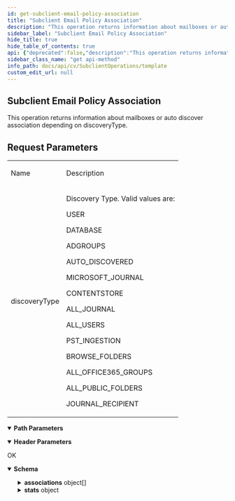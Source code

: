 ```yaml
---
id: get-subclient-email-policy-association
title: "Subclient Email Policy Association"
description: "This operation returns information about mailboxes or auto discover association depending on discoveryType."
sidebar_label: "Subclient Email Policy Association"
hide_title: true
hide_table_of_contents: true
api: {"deprecated":false,"description":"This operation returns information about mailboxes or auto discover association depending on discoveryType.\n<h2>Request Parameters</h2>\n<table>\n  <tr>\n    <td>\n      <p>Name</p>\n    </td>\n    <td>\n      <p>Description</p>\n    </td>\n  </tr>\n  <tr>\n    <td>\n      <p>discoveryType</p>\n    </td>\n    <td>\n      <p>Discovery Type. Valid values are:</p>\n      <p>USER</p>\n      <p>DATABASE</p>\n      <p>ADGROUPS</p>\n      <p>AUTO_DISCOVERED</p>\n      <p>MICROSOFT_JOURNAL</p>\n      <p>CONTENTSTORE</p>\n      <p>ALL_JOURNAL</p>\n      <p>ALL_USERS</p>\n      <p>PST_INGESTION</p>\n      <p>BROWSE_FOLDERS</p>\n      <p>ALL_OFFICE365_GROUPS</p>\n      <p>ALL_PUBLIC_FOLDERS</p>\n      <p>JOURNAL_RECIPIENT</p>\n    </td>\n  </tr>\n</table>","operationId":"Get Subclient Email Policy Association","parameters":[{"description":"","in":"header","name":"Authtoken","required":true,"schema":{"example":"{{TOKEN}}","type":"string"}},{"in":"path","name":"subclientId","required":true,"schema":{"type":"string"}}],"tags":["Subclient Operations"],"responses":{"200":{"description":"OK","content":{"application/json":{"schema":{"type":"object","properties":{"environmentType":{"type":"integer"},"associations":{"type":"array","items":{"type":"object","properties":{"emailStatus":{"type":"integer"},"discoverType":{"type":"integer"},"pagingInfo":{"type":"object","properties":{"totalRecords":{"type":"integer"}}},"policies":{"type":"object","properties":{"emailPolicies":{"type":"array","items":{"type":"object","properties":{"policyType":{"type":"integer"},"detail":{"type":"object","properties":{"emailPolicy":{"type":"object","properties":{"emailPolicyType":{"type":"integer"}}}}},"policyEntity":{"type":"object","properties":{"policyId":{"type":"integer"},"policyName":{"type":"string"}}}}}}}},"databaseInfo":{"type":"object","properties":{"databaseName":{"type":"string"},"exchangeServer":{"type":"string"}}},"adGroupsInfo":{"type":"object","properties":{"adGroupName":{"type":"string"}}},"userMailBoxInfo":{"type":"object","properties":{"aliasName":{"type":"string"},"numberOfEmails":{"type":"integer"},"mailBoxType":{"type":"integer"},"databaseName":{"type":"string"},"displayName":{"type":"string"},"mailboxSize":{"type":"integer"},"smtpAdrress":{"type":"string"},"isAutoDiscoveredUser":{"type":"boolean"},"msExchRecipientTypeDetails":{"type":"integer"},"exchangeVersion":{"type":"integer"},"exchangeServer":{"type":"string"},"created":{"type":"object","properties":{"time":{"type":"integer"}}},"lastArchiveJobRanTime":{"type":"object","properties":{"time":{"type":"integer"}}},"modified":{"type":"object","properties":{"time":{"type":"integer"}}},"user":{"type":"object","properties":{"_type_":{"type":"integer"},"userGUID":{"type":"string"}}}}},"additionalOptions":{"type":"object","properties":{"enableAutoDiscovery":{"type":"boolean"}}},"subclientEntity":{"type":"object","properties":{}},"plan":{"type":"object","properties":{"_type_":{"type":"integer"},"planName":{"type":"string"},"planId":{"type":"integer"}}}}}},"stats":{"type":"object","properties":{"indexCreationTime":{"type":"integer"},"ciCount":{"type":"integer"},"numberOfItems":{"type":"integer"},"lastCiJobRanTime":{"type":"integer"},"lastArchiveJobRanTime":{"type":"integer"},"appArchiveSize":{"type":"integer"},"emailCount":{"type":"integer"}}}},"x-examples":{"Example 1":{"environmentType":4,"associations":[{"emailStatus":0,"discoverType":1,"pagingInfo":{"totalRecords":6},"policies":{"emailPolicies":[{"policyType":1,"detail":{"emailPolicy":{"emailPolicyType":1}},"policyEntity":{"policyId":2189,"policyName":"newoffice365plan_3rd feb Office 365 Mailbox archiving policy"}},{"policyType":1,"detail":{"emailPolicy":{"emailPolicyType":3}},"policyEntity":{"policyId":2190,"policyName":"newoffice365plan_3rd feb Office 365 Mailbox retention policy"}},{"policyType":1,"detail":{"emailPolicy":{"emailPolicyType":2}},"policyEntity":{"policyId":2191,"policyName":"newoffice365plan_3rd feb Office 365 Mailbox cleanup policy"}}]},"databaseInfo":{"databaseName":"","exchangeServer":""},"adGroupsInfo":{},"userMailBoxInfo":{"aliasName":"1Manoj","numberOfEmails":7,"mailBoxType":1,"databaseName":"","displayName":"1Manoj","mailboxSize":147690,"smtpAdrress":"1Manoj@commvault365.onmicrosoft.com","isAutoDiscoveredUser":false,"msExchRecipientTypeDetails":36,"exchangeVersion":2,"exchangeServer":"","created":{"time":1612391378},"lastArchiveJobRanTime":{"time":1613077587},"modified":{"time":0},"user":{"_type_":13,"userGUID":"4226AE8AXD94AX4280X870DX6AAD715F7D5B"}},"additionalOptions":{"enableAutoDiscovery":false},"subclientEntity":{},"plan":{"_type_":158,"planName":"newoffice365plan_3rd feb","planId":392}},{"emailStatus":0,"discoverType":1,"pagingInfo":{"totalRecords":6},"policies":{"emailPolicies":[{"policyType":1,"detail":{"emailPolicy":{"emailPolicyType":1}},"policyEntity":{"policyId":2189,"policyName":"newoffice365plan_3rd feb Office 365 Mailbox archiving policy"}},{"policyType":1,"detail":{"emailPolicy":{"emailPolicyType":3}},"policyEntity":{"policyId":2190,"policyName":"newoffice365plan_3rd feb Office 365 Mailbox retention policy"}},{"policyType":1,"detail":{"emailPolicy":{"emailPolicyType":2}},"policyEntity":{"policyId":2191,"policyName":"newoffice365plan_3rd feb Office 365 Mailbox cleanup policy"}}]},"databaseInfo":{"databaseName":"","exchangeServer":""},"adGroupsInfo":{},"userMailBoxInfo":{"aliasName":"1ManojPerfexPureAzure","numberOfEmails":1,"mailBoxType":1,"databaseName":"","displayName":"1ManojPerfexPureAzure","mailboxSize":30541,"smtpAdrress":"1ManojPerfexPureAzure@commvault365.onmicrosoft.com","isAutoDiscoveredUser":false,"msExchRecipientTypeDetails":36,"exchangeVersion":2,"exchangeServer":"","created":{"time":1612391378},"lastArchiveJobRanTime":{"time":1613077591},"modified":{"time":0},"user":{"_type_":13,"userGUID":"E6787EE4X4C21X43D8X960FX8FD7E82C3BD7"}},"additionalOptions":{"enableAutoDiscovery":false},"subclientEntity":{},"plan":{"_type_":158,"planName":"newoffice365plan_3rd feb","planId":392}},{"emailStatus":0,"discoverType":1,"pagingInfo":{"totalRecords":6},"policies":{"emailPolicies":[{"policyType":1,"detail":{"emailPolicy":{"emailPolicyType":1}},"policyEntity":{"policyId":2189,"policyName":"newoffice365plan_3rd feb Office 365 Mailbox archiving policy"}},{"policyType":1,"detail":{"emailPolicy":{"emailPolicyType":3}},"policyEntity":{"policyId":2190,"policyName":"newoffice365plan_3rd feb Office 365 Mailbox retention policy"}},{"policyType":1,"detail":{"emailPolicy":{"emailPolicyType":2}},"policyEntity":{"policyId":2191,"policyName":"newoffice365plan_3rd feb Office 365 Mailbox cleanup policy"}}]},"databaseInfo":{"databaseName":"","exchangeServer":""},"adGroupsInfo":{},"userMailBoxInfo":{"aliasName":"1ManojPerfexUserSynchedToAzure","numberOfEmails":1,"mailBoxType":1,"databaseName":"","displayName":"1ManojPerfexUserSynchedToAzure","mailboxSize":30816,"smtpAdrress":"1ManojPerfexUserSynchedToAzure@commvault365.onmicrosoft.com","isAutoDiscoveredUser":false,"msExchRecipientTypeDetails":36,"exchangeVersion":2,"exchangeServer":"","created":{"time":1612455286},"lastArchiveJobRanTime":{"time":1613077585},"modified":{"time":0},"user":{"_type_":13,"userGUID":"0B86D204X544EX4D77X8F63X1B76CDB75C46"}},"additionalOptions":{"enableAutoDiscovery":false},"subclientEntity":{},"plan":{"_type_":158,"planName":"newoffice365plan_3rd feb","planId":392}},{"emailStatus":0,"discoverType":1,"pagingInfo":{"totalRecords":6},"policies":{"emailPolicies":[{"policyType":1,"detail":{"emailPolicy":{"emailPolicyType":1}},"policyEntity":{"policyId":2189,"policyName":"newoffice365plan_3rd feb Office 365 Mailbox archiving policy"}},{"policyType":1,"detail":{"emailPolicy":{"emailPolicyType":3}},"policyEntity":{"policyId":2190,"policyName":"newoffice365plan_3rd feb Office 365 Mailbox retention policy"}},{"policyType":1,"detail":{"emailPolicy":{"emailPolicyType":2}},"policyEntity":{"policyId":2191,"policyName":"newoffice365plan_3rd feb Office 365 Mailbox cleanup policy"}}]},"databaseInfo":{"databaseName":"","exchangeServer":""},"adGroupsInfo":{"adGroupName":""},"userMailBoxInfo":{"aliasName":"ManojGlobAdminNoLicBasicBlocked","numberOfEmails":149793,"mailBoxType":1,"databaseName":"","displayName":"ManojGlobAdminNoLicBasicBlocked","mailboxSize":27106454122,"smtpAdrress":"ManojGlobAdminNoLicBasicBlocked@commvault365.onmicrosoft.com","isAutoDiscoveredUser":true,"msExchRecipientTypeDetails":3,"exchangeVersion":2,"exchangeServer":"","created":{"time":1612455558},"lastArchiveJobRanTime":{"time":1613077510},"modified":{"time":0},"user":{"_type_":13,"userGUID":"91562463XF740X4DA1XBC1AX4F3C055115AF"}},"additionalOptions":{"enableAutoDiscovery":true},"subclientEntity":{},"plan":{"_type_":158,"planName":"newoffice365plan_3rd feb","planId":392}},{"emailStatus":0,"discoverType":1,"pagingInfo":{"totalRecords":6},"policies":{"emailPolicies":[{"policyType":1,"detail":{"emailPolicy":{"emailPolicyType":1}},"policyEntity":{"policyId":2189,"policyName":"newoffice365plan_3rd feb Office 365 Mailbox archiving policy"}},{"policyType":1,"detail":{"emailPolicy":{"emailPolicyType":3}},"policyEntity":{"policyId":2190,"policyName":"newoffice365plan_3rd feb Office 365 Mailbox retention policy"}},{"policyType":1,"detail":{"emailPolicy":{"emailPolicyType":2}},"policyEntity":{"policyId":2191,"policyName":"newoffice365plan_3rd feb Office 365 Mailbox cleanup policy"}}]},"databaseInfo":{"databaseName":"","exchangeServer":""},"adGroupsInfo":{"adGroupName":""},"userMailBoxInfo":{"aliasName":"sp15onlymb2","numberOfEmails":6212,"mailBoxType":1,"databaseName":"","displayName":"sp15onlymb2","mailboxSize":5640381674,"smtpAdrress":"sp15onlymb2@commvault365.onmicrosoft.com","isAutoDiscoveredUser":true,"msExchRecipientTypeDetails":1,"exchangeVersion":2,"exchangeServer":"","created":{"time":1612455558},"lastArchiveJobRanTime":{"time":1613077583},"modified":{"time":0},"user":{"_type_":13,"userGUID":"D92F5C3BXFA97X48D9X9CE8X66717DF507C3"}},"additionalOptions":{"enableAutoDiscovery":true},"subclientEntity":{},"plan":{"_type_":158,"planName":"newoffice365plan_3rd feb","planId":392}},{"emailStatus":0,"discoverType":1,"pagingInfo":{"totalRecords":6},"policies":{"emailPolicies":[{"policyType":1,"detail":{"emailPolicy":{"emailPolicyType":1}},"policyEntity":{"policyId":2189,"policyName":"newoffice365plan_3rd feb Office 365 Mailbox archiving policy"}},{"policyType":1,"detail":{"emailPolicy":{"emailPolicyType":3}},"policyEntity":{"policyId":2190,"policyName":"newoffice365plan_3rd feb Office 365 Mailbox retention policy"}},{"policyType":1,"detail":{"emailPolicy":{"emailPolicyType":2}},"policyEntity":{"policyId":2191,"policyName":"newoffice365plan_3rd feb Office 365 Mailbox cleanup policy"}}]},"databaseInfo":{"databaseName":"","exchangeServer":""},"adGroupsInfo":{},"userMailBoxInfo":{"aliasName":"herbrewmb1","numberOfEmails":79877,"mailBoxType":1,"databaseName":"","displayName":"\"מפוצצים 10 גשרים ברחבי ארץ ישראל; ני ליל הגשרים\" - אנשי הפלמ\"ח","mailboxSize":6979157677,"smtpAdrress":"herbrewmb1@commvault365.com","isAutoDiscoveredUser":false,"msExchRecipientTypeDetails":3,"exchangeVersion":2,"exchangeServer":"","created":{"time":1612379832},"lastArchiveJobRanTime":{"time":1613077588},"modified":{"time":0},"user":{"_type_":13,"userGUID":"4BC960F9X58C7X4567X9637X8EEF1476288A"}},"additionalOptions":{"enableAutoDiscovery":false},"subclientEntity":{},"plan":{"_type_":158,"planName":"newoffice365plan_3rd feb","planId":392}}],"stats":{"indexCreationTime":1612991284,"ciCount":0,"numberOfItems":6,"lastCiJobRanTime":0,"lastArchiveJobRanTime":1613077687,"appArchiveSize":40601381172,"emailCount":244393}}}},"examples":{"Example 1":{"value":{"environmentType":4,"associations":[{"emailStatus":0,"discoverType":1,"pagingInfo":{"totalRecords":6},"policies":{"emailPolicies":[{"policyType":1,"detail":{"emailPolicy":{"emailPolicyType":1}},"policyEntity":{"policyId":2189,"policyName":"newoffice365plan_3rd feb Office 365 Mailbox archiving policy"}},{"policyType":1,"detail":{"emailPolicy":{"emailPolicyType":3}},"policyEntity":{"policyId":2190,"policyName":"newoffice365plan_3rd feb Office 365 Mailbox retention policy"}},{"policyType":1,"detail":{"emailPolicy":{"emailPolicyType":2}},"policyEntity":{"policyId":2191,"policyName":"newoffice365plan_3rd feb Office 365 Mailbox cleanup policy"}}]},"databaseInfo":{"databaseName":"","exchangeServer":""},"adGroupsInfo":{},"userMailBoxInfo":{"aliasName":"1Manoj","numberOfEmails":7,"mailBoxType":1,"databaseName":"","displayName":"1Manoj","mailboxSize":147690,"smtpAdrress":"1Manoj@commvault365.onmicrosoft.com","isAutoDiscoveredUser":false,"msExchRecipientTypeDetails":36,"exchangeVersion":2,"exchangeServer":"","created":{"time":1612391378},"lastArchiveJobRanTime":{"time":1613077587},"modified":{"time":0},"user":{"_type_":13,"userGUID":"4226AE8AXD94AX4280X870DX6AAD715F7D5B"}},"additionalOptions":{"enableAutoDiscovery":false},"subclientEntity":{},"plan":{"_type_":158,"planName":"newoffice365plan_3rd feb","planId":392}},{"emailStatus":0,"discoverType":1,"pagingInfo":{"totalRecords":6},"policies":{"emailPolicies":[{"policyType":1,"detail":{"emailPolicy":{"emailPolicyType":1}},"policyEntity":{"policyId":2189,"policyName":"newoffice365plan_3rd feb Office 365 Mailbox archiving policy"}},{"policyType":1,"detail":{"emailPolicy":{"emailPolicyType":3}},"policyEntity":{"policyId":2190,"policyName":"newoffice365plan_3rd feb Office 365 Mailbox retention policy"}},{"policyType":1,"detail":{"emailPolicy":{"emailPolicyType":2}},"policyEntity":{"policyId":2191,"policyName":"newoffice365plan_3rd feb Office 365 Mailbox cleanup policy"}}]},"databaseInfo":{"databaseName":"","exchangeServer":""},"adGroupsInfo":{},"userMailBoxInfo":{"aliasName":"1ManojPerfexPureAzure","numberOfEmails":1,"mailBoxType":1,"databaseName":"","displayName":"1ManojPerfexPureAzure","mailboxSize":30541,"smtpAdrress":"1ManojPerfexPureAzure@commvault365.onmicrosoft.com","isAutoDiscoveredUser":false,"msExchRecipientTypeDetails":36,"exchangeVersion":2,"exchangeServer":"","created":{"time":1612391378},"lastArchiveJobRanTime":{"time":1613077591},"modified":{"time":0},"user":{"_type_":13,"userGUID":"E6787EE4X4C21X43D8X960FX8FD7E82C3BD7"}},"additionalOptions":{"enableAutoDiscovery":false},"subclientEntity":{},"plan":{"_type_":158,"planName":"newoffice365plan_3rd feb","planId":392}},{"emailStatus":0,"discoverType":1,"pagingInfo":{"totalRecords":6},"policies":{"emailPolicies":[{"policyType":1,"detail":{"emailPolicy":{"emailPolicyType":1}},"policyEntity":{"policyId":2189,"policyName":"newoffice365plan_3rd feb Office 365 Mailbox archiving policy"}},{"policyType":1,"detail":{"emailPolicy":{"emailPolicyType":3}},"policyEntity":{"policyId":2190,"policyName":"newoffice365plan_3rd feb Office 365 Mailbox retention policy"}},{"policyType":1,"detail":{"emailPolicy":{"emailPolicyType":2}},"policyEntity":{"policyId":2191,"policyName":"newoffice365plan_3rd feb Office 365 Mailbox cleanup policy"}}]},"databaseInfo":{"databaseName":"","exchangeServer":""},"adGroupsInfo":{},"userMailBoxInfo":{"aliasName":"1ManojPerfexUserSynchedToAzure","numberOfEmails":1,"mailBoxType":1,"databaseName":"","displayName":"1ManojPerfexUserSynchedToAzure","mailboxSize":30816,"smtpAdrress":"1ManojPerfexUserSynchedToAzure@commvault365.onmicrosoft.com","isAutoDiscoveredUser":false,"msExchRecipientTypeDetails":36,"exchangeVersion":2,"exchangeServer":"","created":{"time":1612455286},"lastArchiveJobRanTime":{"time":1613077585},"modified":{"time":0},"user":{"_type_":13,"userGUID":"0B86D204X544EX4D77X8F63X1B76CDB75C46"}},"additionalOptions":{"enableAutoDiscovery":false},"subclientEntity":{},"plan":{"_type_":158,"planName":"newoffice365plan_3rd feb","planId":392}},{"emailStatus":0,"discoverType":1,"pagingInfo":{"totalRecords":6},"policies":{"emailPolicies":[{"policyType":1,"detail":{"emailPolicy":{"emailPolicyType":1}},"policyEntity":{"policyId":2189,"policyName":"newoffice365plan_3rd feb Office 365 Mailbox archiving policy"}},{"policyType":1,"detail":{"emailPolicy":{"emailPolicyType":3}},"policyEntity":{"policyId":2190,"policyName":"newoffice365plan_3rd feb Office 365 Mailbox retention policy"}},{"policyType":1,"detail":{"emailPolicy":{"emailPolicyType":2}},"policyEntity":{"policyId":2191,"policyName":"newoffice365plan_3rd feb Office 365 Mailbox cleanup policy"}}]},"databaseInfo":{"databaseName":"","exchangeServer":""},"adGroupsInfo":{"adGroupName":""},"userMailBoxInfo":{"aliasName":"ManojGlobAdminNoLicBasicBlocked","numberOfEmails":149793,"mailBoxType":1,"databaseName":"","displayName":"ManojGlobAdminNoLicBasicBlocked","mailboxSize":27106454122,"smtpAdrress":"ManojGlobAdminNoLicBasicBlocked@commvault365.onmicrosoft.com","isAutoDiscoveredUser":true,"msExchRecipientTypeDetails":3,"exchangeVersion":2,"exchangeServer":"","created":{"time":1612455558},"lastArchiveJobRanTime":{"time":1613077510},"modified":{"time":0},"user":{"_type_":13,"userGUID":"91562463XF740X4DA1XBC1AX4F3C055115AF"}},"additionalOptions":{"enableAutoDiscovery":true},"subclientEntity":{},"plan":{"_type_":158,"planName":"newoffice365plan_3rd feb","planId":392}},{"emailStatus":0,"discoverType":1,"pagingInfo":{"totalRecords":6},"policies":{"emailPolicies":[{"policyType":1,"detail":{"emailPolicy":{"emailPolicyType":1}},"policyEntity":{"policyId":2189,"policyName":"newoffice365plan_3rd feb Office 365 Mailbox archiving policy"}},{"policyType":1,"detail":{"emailPolicy":{"emailPolicyType":3}},"policyEntity":{"policyId":2190,"policyName":"newoffice365plan_3rd feb Office 365 Mailbox retention policy"}},{"policyType":1,"detail":{"emailPolicy":{"emailPolicyType":2}},"policyEntity":{"policyId":2191,"policyName":"newoffice365plan_3rd feb Office 365 Mailbox cleanup policy"}}]},"databaseInfo":{"databaseName":"","exchangeServer":""},"adGroupsInfo":{"adGroupName":""},"userMailBoxInfo":{"aliasName":"sp15onlymb2","numberOfEmails":6212,"mailBoxType":1,"databaseName":"","displayName":"sp15onlymb2","mailboxSize":5640381674,"smtpAdrress":"sp15onlymb2@commvault365.onmicrosoft.com","isAutoDiscoveredUser":true,"msExchRecipientTypeDetails":1,"exchangeVersion":2,"exchangeServer":"","created":{"time":1612455558},"lastArchiveJobRanTime":{"time":1613077583},"modified":{"time":0},"user":{"_type_":13,"userGUID":"D92F5C3BXFA97X48D9X9CE8X66717DF507C3"}},"additionalOptions":{"enableAutoDiscovery":true},"subclientEntity":{},"plan":{"_type_":158,"planName":"newoffice365plan_3rd feb","planId":392}},{"emailStatus":0,"discoverType":1,"pagingInfo":{"totalRecords":6},"policies":{"emailPolicies":[{"policyType":1,"detail":{"emailPolicy":{"emailPolicyType":1}},"policyEntity":{"policyId":2189,"policyName":"newoffice365plan_3rd feb Office 365 Mailbox archiving policy"}},{"policyType":1,"detail":{"emailPolicy":{"emailPolicyType":3}},"policyEntity":{"policyId":2190,"policyName":"newoffice365plan_3rd feb Office 365 Mailbox retention policy"}},{"policyType":1,"detail":{"emailPolicy":{"emailPolicyType":2}},"policyEntity":{"policyId":2191,"policyName":"newoffice365plan_3rd feb Office 365 Mailbox cleanup policy"}}]},"databaseInfo":{"databaseName":"","exchangeServer":""},"adGroupsInfo":{},"userMailBoxInfo":{"aliasName":"herbrewmb1","numberOfEmails":79877,"mailBoxType":1,"databaseName":"","displayName":"\"מפוצצים 10 גשרים ברחבי ארץ ישראל; ני ליל הגשרים\" - אנשי הפלמ\"ח","mailboxSize":6979157677,"smtpAdrress":"herbrewmb1@commvault365.com","isAutoDiscoveredUser":false,"msExchRecipientTypeDetails":3,"exchangeVersion":2,"exchangeServer":"","created":{"time":1612379832},"lastArchiveJobRanTime":{"time":1613077588},"modified":{"time":0},"user":{"_type_":13,"userGUID":"4BC960F9X58C7X4567X9637X8EEF1476288A"}},"additionalOptions":{"enableAutoDiscovery":false},"subclientEntity":{},"plan":{"_type_":158,"planName":"newoffice365plan_3rd feb","planId":392}}],"stats":{"indexCreationTime":1612991284,"ciCount":0,"numberOfItems":6,"lastCiJobRanTime":0,"lastArchiveJobRanTime":1613077687,"appArchiveSize":40601381172,"emailCount":244393}}}}}}}},"method":"get","path":"/Subclient/{subclientId}/EmailPolicyAssociation","servers":[{"url":"http://{hostname}/webconsole/api","variables":{"hostname":{"default":"localhost","description":"Webconsole"}}}],"info":{"title":"Template","contact":{},"version":"1.0","description":"Template"},"postman":{"name":"Subclient Email Policy Association","description":{"content":"This operation returns information about mailboxes or auto discover association depending on discoveryType.\n<h2>Request Parameters</h2>\n<table>\n  <tr>\n    <td>\n      <p>Name</p>\n    </td>\n    <td>\n      <p>Description</p>\n    </td>\n  </tr>\n  <tr>\n    <td>\n      <p>discoveryType</p>\n    </td>\n    <td>\n      <p>Discovery Type. Valid values are:</p>\n      <p>USER</p>\n      <p>DATABASE</p>\n      <p>ADGROUPS</p>\n      <p>AUTO_DISCOVERED</p>\n      <p>MICROSOFT_JOURNAL</p>\n      <p>CONTENTSTORE</p>\n      <p>ALL_JOURNAL</p>\n      <p>ALL_USERS</p>\n      <p>PST_INGESTION</p>\n      <p>BROWSE_FOLDERS</p>\n      <p>ALL_OFFICE365_GROUPS</p>\n      <p>ALL_PUBLIC_FOLDERS</p>\n      <p>JOURNAL_RECIPIENT</p>\n    </td>\n  </tr>\n</table>","type":"text/plain"},"url":{"path":["Subclient",":subclientId","EmailPolicyAssociation"],"host":["{{baseUrl}}"],"query":[],"variable":[{"disabled":false,"description":{"content":"(Required) ","type":"text/plain"},"type":"any","value":"","key":"subclientId"}]},"header":[{"disabled":false,"description":{"content":"(Required) ","type":"text/plain"},"key":"Authtoken","value":""},{"key":"Accept","value":"application/json"}],"method":"GET"}}
sidebar_class_name: "get api-method"
info_path: docs/api/cv/SubclientOperations/template
custom_edit_url: null
---
```



## Subclient Email Policy Association



This operation returns information about mailboxes or auto discover association depending on discoveryType.
<h2>Request Parameters</h2>
<table>
  <tr>
    <td>
      <p>Name</p>
    </td>
    <td>
      <p>Description</p>
    </td>
  </tr>
  <tr>
    <td>
      <p>discoveryType</p>
    </td>
    <td>
      <p>Discovery Type. Valid values are:</p>
      <p>USER</p>
      <p>DATABASE</p>
      <p>ADGROUPS</p>
      <p>AUTO_DISCOVERED</p>
      <p>MICROSOFT_JOURNAL</p>
      <p>CONTENTSTORE</p>
      <p>ALL_JOURNAL</p>
      <p>ALL_USERS</p>
      <p>PST_INGESTION</p>
      <p>BROWSE_FOLDERS</p>
      <p>ALL_OFFICE365_GROUPS</p>
      <p>ALL_PUBLIC_FOLDERS</p>
      <p>JOURNAL_RECIPIENT</p>
    </td>
  </tr>
</table>

<details style={{"marginBottom":"1rem"}} data-collapsed={false} open={true}><summary style={{}}><strong>Path Parameters</strong></summary><div><ul><ParamsItem className={"paramsItem"} param={{"in":"path","name":"subclientId","required":true,"schema":{"type":"string"}}}></ParamsItem></ul></div></details><details style={{"marginBottom":"1rem"}} data-collapsed={false} open={true}><summary style={{}}><strong>Header Parameters</strong></summary><div><ul><ParamsItem className={"paramsItem"} param={{"description":"","in":"header","name":"Authtoken","required":true,"schema":{"example":"{{TOKEN}}","type":"string"}}}></ParamsItem></ul></div></details><div><ApiTabs><TabItem label={"200"} value={"200"}><div>

OK

</div><div><MimeTabs schemaType={"response"}><TabItem label={"application/json"} value={"application/json"}><SchemaTabs><TabItem label={"Schema"} value={"Schema"}><details style={{}} data-collapsed={false} open={true}><summary style={{"textAlign":"left"}}><strong>Schema</strong></summary><div style={{"textAlign":"left","marginLeft":"1rem"}}></div><ul style={{"marginLeft":"1rem"}}><SchemaItem collapsible={false} name={"environmentType"} required={false} deprecated={undefined} schemaDescription={undefined} schemaName={"integer"} qualifierMessage={undefined} defaultValue={undefined}></SchemaItem><SchemaItem collapsible={true} className={"schemaItem"}><details style={{}}><summary style={{}}><strong>associations</strong><span style={{"opacity":"0.6"}}> object[]</span></summary><div style={{"marginLeft":"1rem"}}><SchemaItem collapsible={false} name={"emailStatus"} required={false} deprecated={undefined} schemaDescription={undefined} schemaName={"integer"} qualifierMessage={undefined} defaultValue={undefined}></SchemaItem><SchemaItem collapsible={false} name={"discoverType"} required={false} deprecated={undefined} schemaDescription={undefined} schemaName={"integer"} qualifierMessage={undefined} defaultValue={undefined}></SchemaItem><SchemaItem collapsible={true} className={"schemaItem"}><details style={{}}><summary style={{}}><strong>pagingInfo</strong><span style={{"opacity":"0.6"}}> object</span></summary><div style={{"marginLeft":"1rem"}}><SchemaItem collapsible={false} name={"totalRecords"} required={false} deprecated={undefined} schemaDescription={undefined} schemaName={"integer"} qualifierMessage={undefined} defaultValue={undefined}></SchemaItem></div></details></SchemaItem><SchemaItem collapsible={true} className={"schemaItem"}><details style={{}}><summary style={{}}><strong>policies</strong><span style={{"opacity":"0.6"}}> object</span></summary><div style={{"marginLeft":"1rem"}}><SchemaItem collapsible={true} className={"schemaItem"}><details style={{}}><summary style={{}}><strong>emailPolicies</strong><span style={{"opacity":"0.6"}}> object[]</span></summary><div style={{"marginLeft":"1rem"}}><SchemaItem collapsible={false} name={"policyType"} required={false} deprecated={undefined} schemaDescription={undefined} schemaName={"integer"} qualifierMessage={undefined} defaultValue={undefined}></SchemaItem><SchemaItem collapsible={true} className={"schemaItem"}><details style={{}}><summary style={{}}><strong>detail</strong><span style={{"opacity":"0.6"}}> object</span></summary><div style={{"marginLeft":"1rem"}}><SchemaItem collapsible={true} className={"schemaItem"}><details style={{}}><summary style={{}}><strong>emailPolicy</strong><span style={{"opacity":"0.6"}}> object</span></summary><div style={{"marginLeft":"1rem"}}><SchemaItem collapsible={false} name={"emailPolicyType"} required={false} deprecated={undefined} schemaDescription={undefined} schemaName={"integer"} qualifierMessage={undefined} defaultValue={undefined}></SchemaItem></div></details></SchemaItem></div></details></SchemaItem><SchemaItem collapsible={true} className={"schemaItem"}><details style={{}}><summary style={{}}><strong>policyEntity</strong><span style={{"opacity":"0.6"}}> object</span></summary><div style={{"marginLeft":"1rem"}}><SchemaItem collapsible={false} name={"policyId"} required={false} deprecated={undefined} schemaDescription={undefined} schemaName={"integer"} qualifierMessage={undefined} defaultValue={undefined}></SchemaItem><SchemaItem collapsible={false} name={"policyName"} required={false} deprecated={undefined} schemaDescription={undefined} schemaName={"string"} qualifierMessage={undefined} defaultValue={undefined}></SchemaItem></div></details></SchemaItem></div></details></SchemaItem></div></details></SchemaItem><SchemaItem collapsible={true} className={"schemaItem"}><details style={{}}><summary style={{}}><strong>databaseInfo</strong><span style={{"opacity":"0.6"}}> object</span></summary><div style={{"marginLeft":"1rem"}}><SchemaItem collapsible={false} name={"databaseName"} required={false} deprecated={undefined} schemaDescription={undefined} schemaName={"string"} qualifierMessage={undefined} defaultValue={undefined}></SchemaItem><SchemaItem collapsible={false} name={"exchangeServer"} required={false} deprecated={undefined} schemaDescription={undefined} schemaName={"string"} qualifierMessage={undefined} defaultValue={undefined}></SchemaItem></div></details></SchemaItem><SchemaItem collapsible={true} className={"schemaItem"}><details style={{}}><summary style={{}}><strong>adGroupsInfo</strong><span style={{"opacity":"0.6"}}> object</span></summary><div style={{"marginLeft":"1rem"}}><SchemaItem collapsible={false} name={"adGroupName"} required={false} deprecated={undefined} schemaDescription={undefined} schemaName={"string"} qualifierMessage={undefined} defaultValue={undefined}></SchemaItem></div></details></SchemaItem><SchemaItem collapsible={true} className={"schemaItem"}><details style={{}}><summary style={{}}><strong>userMailBoxInfo</strong><span style={{"opacity":"0.6"}}> object</span></summary><div style={{"marginLeft":"1rem"}}><SchemaItem collapsible={false} name={"aliasName"} required={false} deprecated={undefined} schemaDescription={undefined} schemaName={"string"} qualifierMessage={undefined} defaultValue={undefined}></SchemaItem><SchemaItem collapsible={false} name={"numberOfEmails"} required={false} deprecated={undefined} schemaDescription={undefined} schemaName={"integer"} qualifierMessage={undefined} defaultValue={undefined}></SchemaItem><SchemaItem collapsible={false} name={"mailBoxType"} required={false} deprecated={undefined} schemaDescription={undefined} schemaName={"integer"} qualifierMessage={undefined} defaultValue={undefined}></SchemaItem><SchemaItem collapsible={false} name={"databaseName"} required={false} deprecated={undefined} schemaDescription={undefined} schemaName={"string"} qualifierMessage={undefined} defaultValue={undefined}></SchemaItem><SchemaItem collapsible={false} name={"displayName"} required={false} deprecated={undefined} schemaDescription={undefined} schemaName={"string"} qualifierMessage={undefined} defaultValue={undefined}></SchemaItem><SchemaItem collapsible={false} name={"mailboxSize"} required={false} deprecated={undefined} schemaDescription={undefined} schemaName={"integer"} qualifierMessage={undefined} defaultValue={undefined}></SchemaItem><SchemaItem collapsible={false} name={"smtpAdrress"} required={false} deprecated={undefined} schemaDescription={undefined} schemaName={"string"} qualifierMessage={undefined} defaultValue={undefined}></SchemaItem><SchemaItem collapsible={false} name={"isAutoDiscoveredUser"} required={false} deprecated={undefined} schemaDescription={undefined} schemaName={"boolean"} qualifierMessage={undefined} defaultValue={undefined}></SchemaItem><SchemaItem collapsible={false} name={"msExchRecipientTypeDetails"} required={false} deprecated={undefined} schemaDescription={undefined} schemaName={"integer"} qualifierMessage={undefined} defaultValue={undefined}></SchemaItem><SchemaItem collapsible={false} name={"exchangeVersion"} required={false} deprecated={undefined} schemaDescription={undefined} schemaName={"integer"} qualifierMessage={undefined} defaultValue={undefined}></SchemaItem><SchemaItem collapsible={false} name={"exchangeServer"} required={false} deprecated={undefined} schemaDescription={undefined} schemaName={"string"} qualifierMessage={undefined} defaultValue={undefined}></SchemaItem><SchemaItem collapsible={true} className={"schemaItem"}><details style={{}}><summary style={{}}><strong>created</strong><span style={{"opacity":"0.6"}}> object</span></summary><div style={{"marginLeft":"1rem"}}><SchemaItem collapsible={false} name={"time"} required={false} deprecated={undefined} schemaDescription={undefined} schemaName={"integer"} qualifierMessage={undefined} defaultValue={undefined}></SchemaItem></div></details></SchemaItem><SchemaItem collapsible={true} className={"schemaItem"}><details style={{}}><summary style={{}}><strong>lastArchiveJobRanTime</strong><span style={{"opacity":"0.6"}}> object</span></summary><div style={{"marginLeft":"1rem"}}><SchemaItem collapsible={false} name={"time"} required={false} deprecated={undefined} schemaDescription={undefined} schemaName={"integer"} qualifierMessage={undefined} defaultValue={undefined}></SchemaItem></div></details></SchemaItem><SchemaItem collapsible={true} className={"schemaItem"}><details style={{}}><summary style={{}}><strong>modified</strong><span style={{"opacity":"0.6"}}> object</span></summary><div style={{"marginLeft":"1rem"}}><SchemaItem collapsible={false} name={"time"} required={false} deprecated={undefined} schemaDescription={undefined} schemaName={"integer"} qualifierMessage={undefined} defaultValue={undefined}></SchemaItem></div></details></SchemaItem><SchemaItem collapsible={true} className={"schemaItem"}><details style={{}}><summary style={{}}><strong>user</strong><span style={{"opacity":"0.6"}}> object</span></summary><div style={{"marginLeft":"1rem"}}><SchemaItem collapsible={false} name={"_type_"} required={false} deprecated={undefined} schemaDescription={undefined} schemaName={"integer"} qualifierMessage={undefined} defaultValue={undefined}></SchemaItem><SchemaItem collapsible={false} name={"userGUID"} required={false} deprecated={undefined} schemaDescription={undefined} schemaName={"string"} qualifierMessage={undefined} defaultValue={undefined}></SchemaItem></div></details></SchemaItem></div></details></SchemaItem><SchemaItem collapsible={true} className={"schemaItem"}><details style={{}}><summary style={{}}><strong>additionalOptions</strong><span style={{"opacity":"0.6"}}> object</span></summary><div style={{"marginLeft":"1rem"}}><SchemaItem collapsible={false} name={"enableAutoDiscovery"} required={false} deprecated={undefined} schemaDescription={undefined} schemaName={"boolean"} qualifierMessage={undefined} defaultValue={undefined}></SchemaItem></div></details></SchemaItem><SchemaItem collapsible={true} className={"schemaItem"}><details style={{}}><summary style={{}}><strong>subclientEntity</strong><span style={{"opacity":"0.6"}}> object</span></summary><div style={{"marginLeft":"1rem"}}></div></details></SchemaItem><SchemaItem collapsible={true} className={"schemaItem"}><details style={{}}><summary style={{}}><strong>plan</strong><span style={{"opacity":"0.6"}}> object</span></summary><div style={{"marginLeft":"1rem"}}><SchemaItem collapsible={false} name={"_type_"} required={false} deprecated={undefined} schemaDescription={undefined} schemaName={"integer"} qualifierMessage={undefined} defaultValue={undefined}></SchemaItem><SchemaItem collapsible={false} name={"planName"} required={false} deprecated={undefined} schemaDescription={undefined} schemaName={"string"} qualifierMessage={undefined} defaultValue={undefined}></SchemaItem><SchemaItem collapsible={false} name={"planId"} required={false} deprecated={undefined} schemaDescription={undefined} schemaName={"integer"} qualifierMessage={undefined} defaultValue={undefined}></SchemaItem></div></details></SchemaItem></div></details></SchemaItem><SchemaItem collapsible={true} className={"schemaItem"}><details style={{}}><summary style={{}}><strong>stats</strong><span style={{"opacity":"0.6"}}> object</span></summary><div style={{"marginLeft":"1rem"}}><SchemaItem collapsible={false} name={"indexCreationTime"} required={false} deprecated={undefined} schemaDescription={undefined} schemaName={"integer"} qualifierMessage={undefined} defaultValue={undefined}></SchemaItem><SchemaItem collapsible={false} name={"ciCount"} required={false} deprecated={undefined} schemaDescription={undefined} schemaName={"integer"} qualifierMessage={undefined} defaultValue={undefined}></SchemaItem><SchemaItem collapsible={false} name={"numberOfItems"} required={false} deprecated={undefined} schemaDescription={undefined} schemaName={"integer"} qualifierMessage={undefined} defaultValue={undefined}></SchemaItem><SchemaItem collapsible={false} name={"lastCiJobRanTime"} required={false} deprecated={undefined} schemaDescription={undefined} schemaName={"integer"} qualifierMessage={undefined} defaultValue={undefined}></SchemaItem><SchemaItem collapsible={false} name={"lastArchiveJobRanTime"} required={false} deprecated={undefined} schemaDescription={undefined} schemaName={"integer"} qualifierMessage={undefined} defaultValue={undefined}></SchemaItem><SchemaItem collapsible={false} name={"appArchiveSize"} required={false} deprecated={undefined} schemaDescription={undefined} schemaName={"integer"} qualifierMessage={undefined} defaultValue={undefined}></SchemaItem><SchemaItem collapsible={false} name={"emailCount"} required={false} deprecated={undefined} schemaDescription={undefined} schemaName={"integer"} qualifierMessage={undefined} defaultValue={undefined}></SchemaItem></div></details></SchemaItem></ul></details></TabItem><TabItem label={"Example (from schema)"} value={"Example (from schema)"}><ResponseSamples responseExample={"{\n  \"environmentType\": 0,\n  \"associations\": [\n    {\n      \"emailStatus\": 0,\n      \"discoverType\": 0,\n      \"pagingInfo\": {\n        \"totalRecords\": 0\n      },\n      \"policies\": {\n        \"emailPolicies\": [\n          {\n            \"policyType\": 0,\n            \"detail\": {\n              \"emailPolicy\": {\n                \"emailPolicyType\": 0\n              }\n            },\n            \"policyEntity\": {\n              \"policyId\": 0,\n              \"policyName\": \"string\"\n            }\n          }\n        ]\n      },\n      \"databaseInfo\": {\n        \"databaseName\": \"string\",\n        \"exchangeServer\": \"string\"\n      },\n      \"adGroupsInfo\": {\n        \"adGroupName\": \"string\"\n      },\n      \"userMailBoxInfo\": {\n        \"aliasName\": \"string\",\n        \"numberOfEmails\": 0,\n        \"mailBoxType\": 0,\n        \"databaseName\": \"string\",\n        \"displayName\": \"string\",\n        \"mailboxSize\": 0,\n        \"smtpAdrress\": \"string\",\n        \"isAutoDiscoveredUser\": true,\n        \"msExchRecipientTypeDetails\": 0,\n        \"exchangeVersion\": 0,\n        \"exchangeServer\": \"string\",\n        \"created\": {\n          \"time\": 0\n        },\n        \"lastArchiveJobRanTime\": {\n          \"time\": 0\n        },\n        \"modified\": {\n          \"time\": 0\n        },\n        \"user\": {\n          \"_type_\": 0,\n          \"userGUID\": \"string\"\n        }\n      },\n      \"additionalOptions\": {\n        \"enableAutoDiscovery\": true\n      },\n      \"subclientEntity\": {},\n      \"plan\": {\n        \"_type_\": 0,\n        \"planName\": \"string\",\n        \"planId\": 0\n      }\n    }\n  ],\n  \"stats\": {\n    \"indexCreationTime\": 0,\n    \"ciCount\": 0,\n    \"numberOfItems\": 0,\n    \"lastCiJobRanTime\": 0,\n    \"lastArchiveJobRanTime\": 0,\n    \"appArchiveSize\": 0,\n    \"emailCount\": 0\n  }\n}"} language={"json"}></ResponseSamples></TabItem><TabItem label={" Example 1"} value={" Example 1"}><ResponseSamples responseExample={"{\n  \"environmentType\": 4,\n  \"associations\": [\n    {\n      \"emailStatus\": 0,\n      \"discoverType\": 1,\n      \"pagingInfo\": {\n        \"totalRecords\": 6\n      },\n      \"policies\": {\n        \"emailPolicies\": [\n          {\n            \"policyType\": 1,\n            \"detail\": {\n              \"emailPolicy\": {\n                \"emailPolicyType\": 1\n              }\n            },\n            \"policyEntity\": {\n              \"policyId\": 2189,\n              \"policyName\": \"newoffice365plan_3rd feb Office 365 Mailbox archiving policy\"\n            }\n          },\n          {\n            \"policyType\": 1,\n            \"detail\": {\n              \"emailPolicy\": {\n                \"emailPolicyType\": 3\n              }\n            },\n            \"policyEntity\": {\n              \"policyId\": 2190,\n              \"policyName\": \"newoffice365plan_3rd feb Office 365 Mailbox retention policy\"\n            }\n          },\n          {\n            \"policyType\": 1,\n            \"detail\": {\n              \"emailPolicy\": {\n                \"emailPolicyType\": 2\n              }\n            },\n            \"policyEntity\": {\n              \"policyId\": 2191,\n              \"policyName\": \"newoffice365plan_3rd feb Office 365 Mailbox cleanup policy\"\n            }\n          }\n        ]\n      },\n      \"databaseInfo\": {\n        \"databaseName\": \"\",\n        \"exchangeServer\": \"\"\n      },\n      \"adGroupsInfo\": {},\n      \"userMailBoxInfo\": {\n        \"aliasName\": \"1Manoj\",\n        \"numberOfEmails\": 7,\n        \"mailBoxType\": 1,\n        \"databaseName\": \"\",\n        \"displayName\": \"1Manoj\",\n        \"mailboxSize\": 147690,\n        \"smtpAdrress\": \"1Manoj@commvault365.onmicrosoft.com\",\n        \"isAutoDiscoveredUser\": false,\n        \"msExchRecipientTypeDetails\": 36,\n        \"exchangeVersion\": 2,\n        \"exchangeServer\": \"\",\n        \"created\": {\n          \"time\": 1612391378\n        },\n        \"lastArchiveJobRanTime\": {\n          \"time\": 1613077587\n        },\n        \"modified\": {\n          \"time\": 0\n        },\n        \"user\": {\n          \"_type_\": 13,\n          \"userGUID\": \"4226AE8AXD94AX4280X870DX6AAD715F7D5B\"\n        }\n      },\n      \"additionalOptions\": {\n        \"enableAutoDiscovery\": false\n      },\n      \"subclientEntity\": {},\n      \"plan\": {\n        \"_type_\": 158,\n        \"planName\": \"newoffice365plan_3rd feb\",\n        \"planId\": 392\n      }\n    },\n    {\n      \"emailStatus\": 0,\n      \"discoverType\": 1,\n      \"pagingInfo\": {\n        \"totalRecords\": 6\n      },\n      \"policies\": {\n        \"emailPolicies\": [\n          {\n            \"policyType\": 1,\n            \"detail\": {\n              \"emailPolicy\": {\n                \"emailPolicyType\": 1\n              }\n            },\n            \"policyEntity\": {\n              \"policyId\": 2189,\n              \"policyName\": \"newoffice365plan_3rd feb Office 365 Mailbox archiving policy\"\n            }\n          },\n          {\n            \"policyType\": 1,\n            \"detail\": {\n              \"emailPolicy\": {\n                \"emailPolicyType\": 3\n              }\n            },\n            \"policyEntity\": {\n              \"policyId\": 2190,\n              \"policyName\": \"newoffice365plan_3rd feb Office 365 Mailbox retention policy\"\n            }\n          },\n          {\n            \"policyType\": 1,\n            \"detail\": {\n              \"emailPolicy\": {\n                \"emailPolicyType\": 2\n              }\n            },\n            \"policyEntity\": {\n              \"policyId\": 2191,\n              \"policyName\": \"newoffice365plan_3rd feb Office 365 Mailbox cleanup policy\"\n            }\n          }\n        ]\n      },\n      \"databaseInfo\": {\n        \"databaseName\": \"\",\n        \"exchangeServer\": \"\"\n      },\n      \"adGroupsInfo\": {},\n      \"userMailBoxInfo\": {\n        \"aliasName\": \"1ManojPerfexPureAzure\",\n        \"numberOfEmails\": 1,\n        \"mailBoxType\": 1,\n        \"databaseName\": \"\",\n        \"displayName\": \"1ManojPerfexPureAzure\",\n        \"mailboxSize\": 30541,\n        \"smtpAdrress\": \"1ManojPerfexPureAzure@commvault365.onmicrosoft.com\",\n        \"isAutoDiscoveredUser\": false,\n        \"msExchRecipientTypeDetails\": 36,\n        \"exchangeVersion\": 2,\n        \"exchangeServer\": \"\",\n        \"created\": {\n          \"time\": 1612391378\n        },\n        \"lastArchiveJobRanTime\": {\n          \"time\": 1613077591\n        },\n        \"modified\": {\n          \"time\": 0\n        },\n        \"user\": {\n          \"_type_\": 13,\n          \"userGUID\": \"E6787EE4X4C21X43D8X960FX8FD7E82C3BD7\"\n        }\n      },\n      \"additionalOptions\": {\n        \"enableAutoDiscovery\": false\n      },\n      \"subclientEntity\": {},\n      \"plan\": {\n        \"_type_\": 158,\n        \"planName\": \"newoffice365plan_3rd feb\",\n        \"planId\": 392\n      }\n    },\n    {\n      \"emailStatus\": 0,\n      \"discoverType\": 1,\n      \"pagingInfo\": {\n        \"totalRecords\": 6\n      },\n      \"policies\": {\n        \"emailPolicies\": [\n          {\n            \"policyType\": 1,\n            \"detail\": {\n              \"emailPolicy\": {\n                \"emailPolicyType\": 1\n              }\n            },\n            \"policyEntity\": {\n              \"policyId\": 2189,\n              \"policyName\": \"newoffice365plan_3rd feb Office 365 Mailbox archiving policy\"\n            }\n          },\n          {\n            \"policyType\": 1,\n            \"detail\": {\n              \"emailPolicy\": {\n                \"emailPolicyType\": 3\n              }\n            },\n            \"policyEntity\": {\n              \"policyId\": 2190,\n              \"policyName\": \"newoffice365plan_3rd feb Office 365 Mailbox retention policy\"\n            }\n          },\n          {\n            \"policyType\": 1,\n            \"detail\": {\n              \"emailPolicy\": {\n                \"emailPolicyType\": 2\n              }\n            },\n            \"policyEntity\": {\n              \"policyId\": 2191,\n              \"policyName\": \"newoffice365plan_3rd feb Office 365 Mailbox cleanup policy\"\n            }\n          }\n        ]\n      },\n      \"databaseInfo\": {\n        \"databaseName\": \"\",\n        \"exchangeServer\": \"\"\n      },\n      \"adGroupsInfo\": {},\n      \"userMailBoxInfo\": {\n        \"aliasName\": \"1ManojPerfexUserSynchedToAzure\",\n        \"numberOfEmails\": 1,\n        \"mailBoxType\": 1,\n        \"databaseName\": \"\",\n        \"displayName\": \"1ManojPerfexUserSynchedToAzure\",\n        \"mailboxSize\": 30816,\n        \"smtpAdrress\": \"1ManojPerfexUserSynchedToAzure@commvault365.onmicrosoft.com\",\n        \"isAutoDiscoveredUser\": false,\n        \"msExchRecipientTypeDetails\": 36,\n        \"exchangeVersion\": 2,\n        \"exchangeServer\": \"\",\n        \"created\": {\n          \"time\": 1612455286\n        },\n        \"lastArchiveJobRanTime\": {\n          \"time\": 1613077585\n        },\n        \"modified\": {\n          \"time\": 0\n        },\n        \"user\": {\n          \"_type_\": 13,\n          \"userGUID\": \"0B86D204X544EX4D77X8F63X1B76CDB75C46\"\n        }\n      },\n      \"additionalOptions\": {\n        \"enableAutoDiscovery\": false\n      },\n      \"subclientEntity\": {},\n      \"plan\": {\n        \"_type_\": 158,\n        \"planName\": \"newoffice365plan_3rd feb\",\n        \"planId\": 392\n      }\n    },\n    {\n      \"emailStatus\": 0,\n      \"discoverType\": 1,\n      \"pagingInfo\": {\n        \"totalRecords\": 6\n      },\n      \"policies\": {\n        \"emailPolicies\": [\n          {\n            \"policyType\": 1,\n            \"detail\": {\n              \"emailPolicy\": {\n                \"emailPolicyType\": 1\n              }\n            },\n            \"policyEntity\": {\n              \"policyId\": 2189,\n              \"policyName\": \"newoffice365plan_3rd feb Office 365 Mailbox archiving policy\"\n            }\n          },\n          {\n            \"policyType\": 1,\n            \"detail\": {\n              \"emailPolicy\": {\n                \"emailPolicyType\": 3\n              }\n            },\n            \"policyEntity\": {\n              \"policyId\": 2190,\n              \"policyName\": \"newoffice365plan_3rd feb Office 365 Mailbox retention policy\"\n            }\n          },\n          {\n            \"policyType\": 1,\n            \"detail\": {\n              \"emailPolicy\": {\n                \"emailPolicyType\": 2\n              }\n            },\n            \"policyEntity\": {\n              \"policyId\": 2191,\n              \"policyName\": \"newoffice365plan_3rd feb Office 365 Mailbox cleanup policy\"\n            }\n          }\n        ]\n      },\n      \"databaseInfo\": {\n        \"databaseName\": \"\",\n        \"exchangeServer\": \"\"\n      },\n      \"adGroupsInfo\": {\n        \"adGroupName\": \"\"\n      },\n      \"userMailBoxInfo\": {\n        \"aliasName\": \"ManojGlobAdminNoLicBasicBlocked\",\n        \"numberOfEmails\": 149793,\n        \"mailBoxType\": 1,\n        \"databaseName\": \"\",\n        \"displayName\": \"ManojGlobAdminNoLicBasicBlocked\",\n        \"mailboxSize\": 27106454122,\n        \"smtpAdrress\": \"ManojGlobAdminNoLicBasicBlocked@commvault365.onmicrosoft.com\",\n        \"isAutoDiscoveredUser\": true,\n        \"msExchRecipientTypeDetails\": 3,\n        \"exchangeVersion\": 2,\n        \"exchangeServer\": \"\",\n        \"created\": {\n          \"time\": 1612455558\n        },\n        \"lastArchiveJobRanTime\": {\n          \"time\": 1613077510\n        },\n        \"modified\": {\n          \"time\": 0\n        },\n        \"user\": {\n          \"_type_\": 13,\n          \"userGUID\": \"91562463XF740X4DA1XBC1AX4F3C055115AF\"\n        }\n      },\n      \"additionalOptions\": {\n        \"enableAutoDiscovery\": true\n      },\n      \"subclientEntity\": {},\n      \"plan\": {\n        \"_type_\": 158,\n        \"planName\": \"newoffice365plan_3rd feb\",\n        \"planId\": 392\n      }\n    },\n    {\n      \"emailStatus\": 0,\n      \"discoverType\": 1,\n      \"pagingInfo\": {\n        \"totalRecords\": 6\n      },\n      \"policies\": {\n        \"emailPolicies\": [\n          {\n            \"policyType\": 1,\n            \"detail\": {\n              \"emailPolicy\": {\n                \"emailPolicyType\": 1\n              }\n            },\n            \"policyEntity\": {\n              \"policyId\": 2189,\n              \"policyName\": \"newoffice365plan_3rd feb Office 365 Mailbox archiving policy\"\n            }\n          },\n          {\n            \"policyType\": 1,\n            \"detail\": {\n              \"emailPolicy\": {\n                \"emailPolicyType\": 3\n              }\n            },\n            \"policyEntity\": {\n              \"policyId\": 2190,\n              \"policyName\": \"newoffice365plan_3rd feb Office 365 Mailbox retention policy\"\n            }\n          },\n          {\n            \"policyType\": 1,\n            \"detail\": {\n              \"emailPolicy\": {\n                \"emailPolicyType\": 2\n              }\n            },\n            \"policyEntity\": {\n              \"policyId\": 2191,\n              \"policyName\": \"newoffice365plan_3rd feb Office 365 Mailbox cleanup policy\"\n            }\n          }\n        ]\n      },\n      \"databaseInfo\": {\n        \"databaseName\": \"\",\n        \"exchangeServer\": \"\"\n      },\n      \"adGroupsInfo\": {\n        \"adGroupName\": \"\"\n      },\n      \"userMailBoxInfo\": {\n        \"aliasName\": \"sp15onlymb2\",\n        \"numberOfEmails\": 6212,\n        \"mailBoxType\": 1,\n        \"databaseName\": \"\",\n        \"displayName\": \"sp15onlymb2\",\n        \"mailboxSize\": 5640381674,\n        \"smtpAdrress\": \"sp15onlymb2@commvault365.onmicrosoft.com\",\n        \"isAutoDiscoveredUser\": true,\n        \"msExchRecipientTypeDetails\": 1,\n        \"exchangeVersion\": 2,\n        \"exchangeServer\": \"\",\n        \"created\": {\n          \"time\": 1612455558\n        },\n        \"lastArchiveJobRanTime\": {\n          \"time\": 1613077583\n        },\n        \"modified\": {\n          \"time\": 0\n        },\n        \"user\": {\n          \"_type_\": 13,\n          \"userGUID\": \"D92F5C3BXFA97X48D9X9CE8X66717DF507C3\"\n        }\n      },\n      \"additionalOptions\": {\n        \"enableAutoDiscovery\": true\n      },\n      \"subclientEntity\": {},\n      \"plan\": {\n        \"_type_\": 158,\n        \"planName\": \"newoffice365plan_3rd feb\",\n        \"planId\": 392\n      }\n    },\n    {\n      \"emailStatus\": 0,\n      \"discoverType\": 1,\n      \"pagingInfo\": {\n        \"totalRecords\": 6\n      },\n      \"policies\": {\n        \"emailPolicies\": [\n          {\n            \"policyType\": 1,\n            \"detail\": {\n              \"emailPolicy\": {\n                \"emailPolicyType\": 1\n              }\n            },\n            \"policyEntity\": {\n              \"policyId\": 2189,\n              \"policyName\": \"newoffice365plan_3rd feb Office 365 Mailbox archiving policy\"\n            }\n          },\n          {\n            \"policyType\": 1,\n            \"detail\": {\n              \"emailPolicy\": {\n                \"emailPolicyType\": 3\n              }\n            },\n            \"policyEntity\": {\n              \"policyId\": 2190,\n              \"policyName\": \"newoffice365plan_3rd feb Office 365 Mailbox retention policy\"\n            }\n          },\n          {\n            \"policyType\": 1,\n            \"detail\": {\n              \"emailPolicy\": {\n                \"emailPolicyType\": 2\n              }\n            },\n            \"policyEntity\": {\n              \"policyId\": 2191,\n              \"policyName\": \"newoffice365plan_3rd feb Office 365 Mailbox cleanup policy\"\n            }\n          }\n        ]\n      },\n      \"databaseInfo\": {\n        \"databaseName\": \"\",\n        \"exchangeServer\": \"\"\n      },\n      \"adGroupsInfo\": {},\n      \"userMailBoxInfo\": {\n        \"aliasName\": \"herbrewmb1\",\n        \"numberOfEmails\": 79877,\n        \"mailBoxType\": 1,\n        \"databaseName\": \"\",\n        \"displayName\": \"\\\"מפוצצים 10 גשרים ברחבי ארץ ישראל; ני ליל הגשרים\\\" - אנשי הפלמ\\\"ח\",\n        \"mailboxSize\": 6979157677,\n        \"smtpAdrress\": \"herbrewmb1@commvault365.com\",\n        \"isAutoDiscoveredUser\": false,\n        \"msExchRecipientTypeDetails\": 3,\n        \"exchangeVersion\": 2,\n        \"exchangeServer\": \"\",\n        \"created\": {\n          \"time\": 1612379832\n        },\n        \"lastArchiveJobRanTime\": {\n          \"time\": 1613077588\n        },\n        \"modified\": {\n          \"time\": 0\n        },\n        \"user\": {\n          \"_type_\": 13,\n          \"userGUID\": \"4BC960F9X58C7X4567X9637X8EEF1476288A\"\n        }\n      },\n      \"additionalOptions\": {\n        \"enableAutoDiscovery\": false\n      },\n      \"subclientEntity\": {},\n      \"plan\": {\n        \"_type_\": 158,\n        \"planName\": \"newoffice365plan_3rd feb\",\n        \"planId\": 392\n      }\n    }\n  ],\n  \"stats\": {\n    \"indexCreationTime\": 1612991284,\n    \"ciCount\": 0,\n    \"numberOfItems\": 6,\n    \"lastCiJobRanTime\": 0,\n    \"lastArchiveJobRanTime\": 1613077687,\n    \"appArchiveSize\": 40601381172,\n    \"emailCount\": 244393\n  }\n}"} language={"json"}></ResponseSamples></TabItem></SchemaTabs></TabItem></MimeTabs></div></TabItem></ApiTabs></div>
      